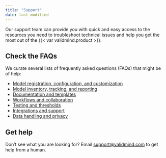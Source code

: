 ```yaml
---
title: "Support"
date: last-modified
---
```


Our support team can provide you with quick and easy access to the resources you need to troubleshoot technical issues and help you get the most out of the {{< var validmind.product >}}.

<!--- TO DO ZenDesk support email --->

## Check the FAQs

We curate several lists of frequently asked questions (FAQs) that might be of help: 

- [Model registration, configuration, and customization](/faq/faq-models.qmd)
- [Model inventory, tracking, and reporting](/faq/faq-inventory.qmd)
- [Documentation and templates](/faq/faq-documentation.qmd)
- [Workflows and collaboration](/faq/faq-workflows.qmd)
- [Testing and thresholds](/faq/faq-testing.qmd)
- [Integrations and support](/faq/faq-integrations.qmd)
- [Data handling and privacy](/faq/faq-privacy.qmd)

<!---
## Check out the troubleshooting content

Additional troubleshooting content might be available in the [Help Center](https://support.validmind.com/).
--->

## Get help 

Don't see what you are looking for? Email [support@validmind.com](mailto:support@validmind.com) to get help from a human.
